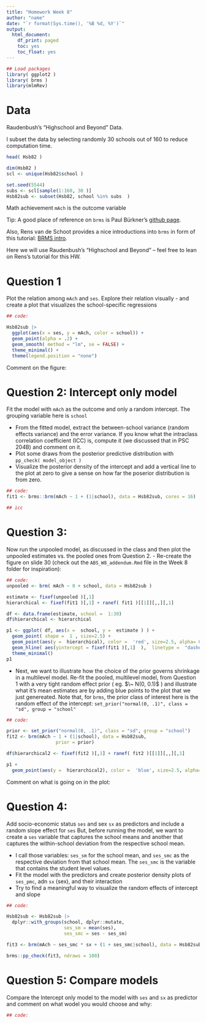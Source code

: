 ```yaml
---
title: "Homework Week 8"
author: "name"
date: "`r format(Sys.time(), '%B %d, %Y')`"
output: 
  html_document:
    df_print: paged
    toc: yes
    toc_float: yes
---
```


```r
## Load packages
library( ggplot2 )
library( brms )
library(mlmRev)
```
# Data

Raudenbush's "Highschool and Beyond" Data. 

I subset the data by selecting randomly 30 schools out of 160 to reduce computation time. 
```r
head( Hsb82 )

dim(Hsb82 )
scl <- unique(Hsb82$school )

set.seed(5544)
subs <- scl[sample(1:160, 30 )]
Hsb82sub <- subset(Hsb82, school %in% subs  )

```

Math achievement `mAch` is the outcome variable

Tip: A good place of reference on `brms` is Paul Bürkner's [github page](https://github.com/paul-buerkner/brms).

Also, Rens van de Schoot provides a nice introductions into `brms` in form of this tutorial: [BRMS intro](https://www.rensvandeschoot.com/tutorials/brms/). 

Here we will use Raudenbush's "Highschool and Beyond" -- feel free to lean on Rens's tutorial for this HW.

# Question 1 

Plot the relation among `mAch` and `ses`. Explore their relation visually - and create a plot that visualizes the school-specific regressions

```r
## code:

Hsb82sub |> 
  ggplot(aes(x = ses, y = mAch, color = school)) +
  geom_point(alpha = .2) +
  geom_smooth( method = "lm", se = FALSE) +
  theme_minimal() +
  theme(legend.position = "none")
```
Comment on the figure:

# Question 2: Intercept only model

Fit the model with `mAch` as the outcome and only a random intercept. The grouping variable here is `school`

 - From the fitted model, extract the between-school variance (random effects variance) and the error variance. If you know what the intraclass correlation coefficient (ICC) is, compute it (we discussed that in PSC 204B) and comment on it.
 - Plot some draws from the posterior predictive distribution with `pp_check( model_object )`
 - Visualize the posterior density of the intercept and add a vertical line to the plot at zero to give a sense on how far the poserior distribution is from zero. 
 
```r
## code:
fit1 <- brms::brm(mAch ~ 1 + (1|school), data = Hsb82sub, cores = 16)
```

```r
## icc


```


# Question 3:

Now run the unpooled model, as discussed in the class and then plot the unpooled estimates vs. the pooled ones from Question 2. 
- Re-create the figure on slide 30 (check out the `ABS_W8_addendum.Rmd` file in the Week 8 folder for inspiration):
```r
## code:
unpooled <- brm( mAch ~ 0 + school, data = Hsb82sub )

estimate <- fixef(unpooled )[,1]
hierarchical <- fixef(fit1 )[,1] + ranef( fit1 )[[1]][,,][,1]

df <- data.frame(estimate, school =  1:30)
df$hierarchical <- hierarchical

p1 <- ggplot( df, aes(x =  school, y =  estimate ) ) + 
  geom_point( shape =  1 , size=2.5) + 
  geom_point(aes(y =  hierarchical), color =  'red', size=2.5, alpha= 0.7) + 
  geom_hline( aes(yintercept = fixef(fit1 )[,1]  ),  linetype =  "dashed") +
  theme_minimal()
p1
```

- Next, we want to illustrate how the choice of the prior governs shrinkage in a multilevel model.
Re-fit the pooled, multilevel model, from Question 1 with a very tight random effect prior ( eg. $\~ N(0, 0.1)$ ) and illustrate what it's mean estimates are by adding blue points to the plot that we just genereated. 
Note that, for `brms`, the prior class of interest here is the random effect of the intercept: `set_prior("normal(0, .1)", class = "sd", group = "school"`

```r
## code:

prior <- set_prior("normal(0, .1)", class = "sd", group = "school")
fit2 <- brm(mAch ~ 1 + (1|school), data = Hsb82sub,
                  prior = prior)

df$hierarchical2 <- fixef(fit2 )[,1] + ranef( fit2 )[[1]][,,][,1]

p1 + 
  geom_point(aes(y =  hierarchical2), color =  'blue', size=2.5, alpha= 0.7)
```
Comment on what is going on in the plot:


# Question 4: 

Add socio-economic status `ses` and sex `sx` as predictors and include a random slope effect for `ses`
But, before running the model, we want to create a `ses` variable that captures the school means and another that captures the within-school deviation from the respective school mean. 

 - I call those variables: `ses_sm` for the school mean, and `ses_smc` as the respective deviation from that school mean. The `ses_smc` is the variable that contains the student level values.
 - Fit the model with the predictors and create posterior density plots of `ses_pmc`, adn `sx` (sex), and their interaction
 - Try to find a meaningful way to visualize the random effects of intercept and slope

```r
## code:

Hsb82sub <- Hsb82sub |> 
  dplyr::with_groups(school, dplyr::mutate, 
                     ses_sm = mean(ses),
                     ses_smc = ses - ses_sm)

fit3 <- brm(mAch ~ ses_smc * sx + (1 + ses_smc|school), data = Hsb82sub, cores = 16)
```

```r
brms::pp_check(fit3, ndraws = 100)
```

# Question 5:  Compare models

Compare the Intercept only model to the model with `ses` and `sx` as predictor and comment on what wodel you would choose and why:

```r
## code:
```
